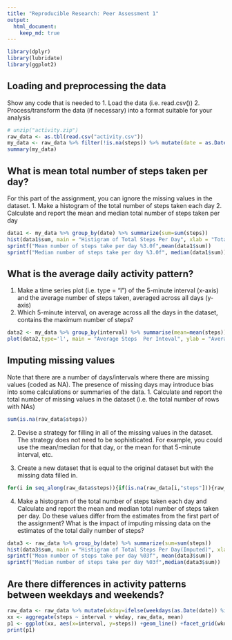 ```yaml
---
title: "Reproducible Research: Peer Assessment 1"
output: 
  html_document:
    keep_md: true
---
```

```r
library(dplyr)
library(lubridate)
library(ggplot2)
```

## Loading and preprocessing the data
Show any code that is needed to
1. Load the data (i.e. read.csv())
2. Process/transform the data (if necessary) into a format suitable for your
analysis
```r
# unzip("activity.zip")
raw_data <- as.tbl(read.csv("activity.csv"))
my_data <- raw_data %>% filter(!is.na(steps)) %>% mutate(date = as.Date(date))
summary(my_data)
```

## What is mean total number of steps taken per day?
For this part of the assignment, you can ignore the missing values in the dataset.
1. Make a histogram of the total number of steps taken each day
2. Calculate and report the mean and median total number of steps taken
per day
```r
data1 <- my_data %>% group_by(date) %>% summarize(sum=sum(steps))
hist(data1$sum, main = "Histigram of Total Steps Per Day", xlab = "Total Steps")
sprintf("Mean number of steps take per day %3.0f",mean(data1$sum))
sprintf("Median number of steps take per day %3.0f", median(data1$sum))
```


## What is the average daily activity pattern?
1. Make a time series plot (i.e. type = "l") of the 5-minute interval (x-axis)
and the average number of steps taken, averaged across all days (y-axis)
2. Which 5-minute interval, on average across all the days in the dataset,
contains the maximum number of steps?
```r
data2 <- my_data %>% group_by(interval) %>% summarise(mean=mean(steps))
plot(data2,type='l', main = "Average Steps  Per Inteval", ylab = "Average Steps")
```


## Imputing missing values
Note that there are a number of days/intervals where there are missing values
(coded as NA). The presence of missing days may introduce bias into some
calculations or summaries of the data.
1. Calculate and report the total number of missing values in the dataset
(i.e. the total number of rows with NAs)
```r
sum(is.na(raw_data$steps))
```
2. Devise a strategy for filling in all of the missing values in the dataset. The
strategy does not need to be sophisticated. For example, you could use
the mean/median for that day, or the mean for that 5-minute interval, etc.

3. Create a new dataset that is equal to the original dataset but with the
missing data filled in.
```r
for(i in seq_along(raw_data$steps)){if(is.na(raw_data[i,"steps"])){raw_data[i,"steps"] <- data2[data2[,"interval"]==as.numeric(raw_data[i,"interval"]),"mean"] }}
```
4. Make a histogram of the total number of steps taken each day and Calculate
and report the mean and median total number of steps taken per day. Do
these values differ from the estimates from the first part of the assignment?
What is the impact of imputing missing data on the estimates of the total
daily number of steps?
```r
data3 <- raw_data %>% group_by(date) %>% summarize(sum=sum(steps))
hist(data3$sum, main = "Histigram of Total Steps Per Day(Imputed)", xlab = "Total Steps")
sprintf("Mean number of steps take per day %03f", mean(data3$sum))
sprintf("Median number of steps take per day %03f",median(data3$sum))
```


## Are there differences in activity patterns between weekdays and weekends?
```r
raw_data <- raw_data %>% mutate(wkday=ifelse(weekdays(as.Date(date)) %in% c("Saturday", "Sunday"), "Weekend", "Weekday")) 
xx <- aggregate(steps ~ interval + wkday, raw_data, mean)
p1 <- ggplot(xx, aes(x=interval, y=steps)) +geom_line() +facet_grid(wkday ~ .)
print(p1)

```
